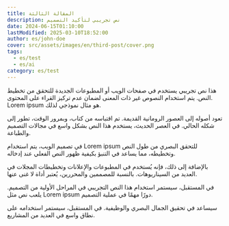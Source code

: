 ```yaml
---
title: المقالة الثالثة
description: نص تجريبي لتأكيد التصميم
date: 2024-06-15T01:10:00
lastModified: 2025-03-10T18:52:00
author: es/john-doe
cover: src/assets/images/en/third-post/cover.png
tags:
  - es/test
  - es/ai
category: es/test
---
```

هذا نص تجريبي يستخدم في صفحات الويب أو المطبوعات الجديدة للتحقق من تخطيط النص. يتم استخدام النصوص غير ذات المعنى لضمان عدم تركيز القراء على المحتوى. Lorem ipsum هو مثال نموذجي لذلك.

تعود أصوله إلى العصور الرومانية القديمة. تم اقتباسه من كتاب، وبمرور الوقت، تطور إلى شكله الحالي. في العصر الحديث، يستخدم هذا النص بشكل واسع في مجالات التصميم والطباعة.

في تصميم الويب، يتم استخدام Lorem ipsum للتحقق البصري من طول النص وتخطيطه، مما يساعد في التنبؤ بكيفية ظهور النص الفعلي عند إدخاله.

بالإضافة إلى ذلك، فإنه يُستخدم في المطبوعات والإعلانات وتخطيطات المجلات في العديد من السيناريوهات. بالنسبة للمصممين والمحررين، يُعتبر أداة لا غنى عنها.

في المستقبل، سيستمر استخدام هذا النص التجريبي في المراحل الأولية من التصميم. يلعب نص مثل Lorem ipsum دورًا مهمًا في عملية التصميم.

سيساعد في تحقيق الجمال البصري والوظيفية. في المستقبل، سيستمر استخدامه على نطاق واسع في العديد من المشاريع.
